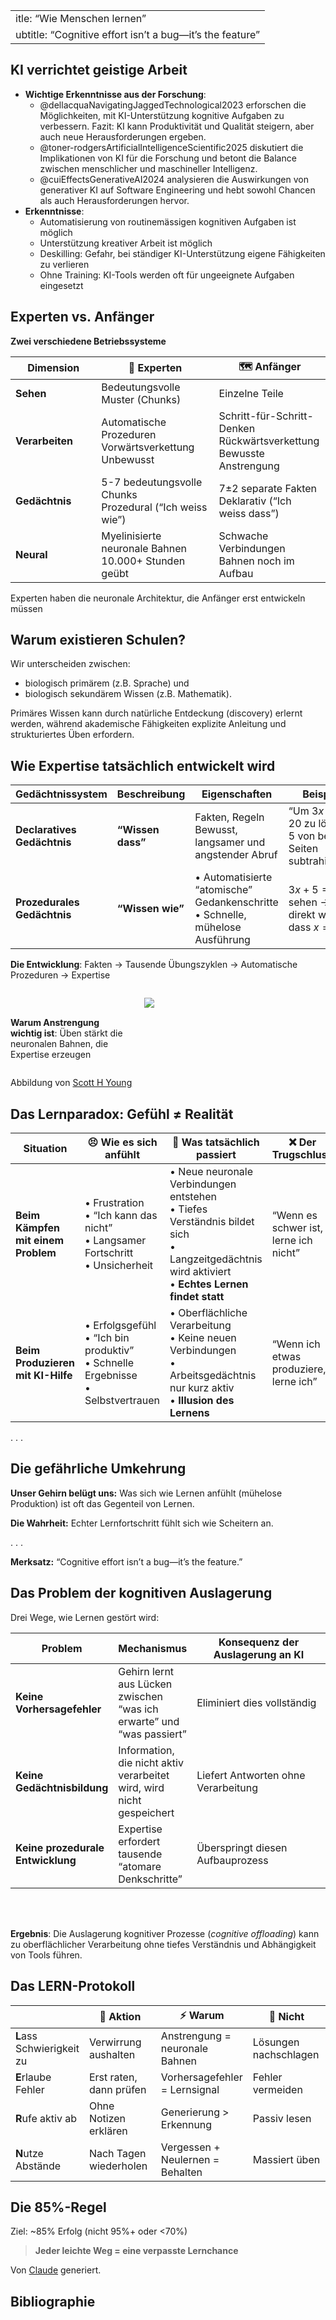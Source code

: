  ---
title: "Wie Menschen lernen"
subtitle: "Cognitive effort isn't a bug---it’s the feature"
---


## KI verrichtet geistige Arbeit {.smaller}

- **Wichtige Erkenntnisse aus der Forschung**:
  - @dellacquaNavigatingJaggedTechnological2023 erforschen die Möglichkeiten, mit KI-Unterstützung kognitive Aufgaben zu verbessern. Fazit: KI kann Produktivität und Qualität steigern, aber auch neue Herausforderungen ergeben.
  - @toner-rodgersArtificialIntelligenceScientific2025 diskutiert die Implikationen von KI für die Forschung und betont die Balance zwischen menschlicher und maschineller Intelligenz.
  - @cuiEffectsGenerativeAI2024 analysieren die Auswirkungen von generativer KI auf Software Engineering und hebt sowohl Chancen als auch Herausforderungen hervor.

- **Erkenntnisse**:
  - Automatisierung von routinemässigen kognitiven Aufgaben ist möglich
  - Unterstützung kreativer Arbeit ist möglich
  - Deskilling: Gefahr, bei ständiger KI-Unterstützung eigene Fähigkeiten zu verlieren
  - Ohne Training: KI-Tools werden oft für ungeeignete Aufgaben eingesetzt



## Experten vs. Anfänger {.smaller}

**Zwei verschiedene Betriebssysteme**

| Dimension | 🎯 **Experten** | 🗺️ **Anfänger** |
|-----------|---------------|--------------|
| **Sehen** | Bedeutungsvolle Muster (Chunks)| Einzelne Teile |
| **Verarbeiten** | Automatische Prozeduren<br>Vorwärtsverkettung<br>Unbewusst | Schritt-für-Schritt-Denken<br>Rückwärtsverkettung<br>Bewusste Anstrengung |
| **Gedächtnis** | 5-7 bedeutungsvolle Chunks<br>Prozedural ("Ich weiss wie") | 7±2 separate Fakten<br>Deklarativ ("Ich weiss dass") |
| **Neural** | Myelinisierte neuronale Bahnen<br>10.000+ Stunden geübt | Schwache Verbindungen<br>Bahnen noch im Aufbau |



::: {.callout-important}
Experten haben die neuronale Architektur, die Anfänger erst entwickeln müssen
:::




## Warum existieren Schulen?


Wir unterscheiden zwischen:

- biologisch primärem (z.B. Sprache) und 
- biologisch sekundärem Wissen (z.B. Mathematik).


::: {.callout-important}
Primäres Wissen kann durch natürliche Entdeckung (discovery) erlernt werden, während akademische Fähigkeiten explizite Anleitung und strukturiertes Üben erfordern.
:::


## Wie Expertise tatsächlich entwickelt wird {.smaller}



| Gedächtnissystem                | Beschreibung        | Eigenschaften                                                       | Beispiel                                                |
| -------------------------- | ------------------ | --------------------------------------------------------------------- | ------------------------------------------------------ |
| **Declaratives Gedächtnis** | **"Wissen dass"** | Fakten, Regeln<br> Bewusst, langsamer und angstender Abruf | "Um $3x + 5 = 20$ zu lösen, $5$ von beiden Seiten subtrahieren." |
| **Prozedurales Gedächtnis**   | **"Wissen wie"**  | • Automatisierte "atomische" Gedankenschritte<br>• Schnelle, mühelose Ausführung  | $3x + 5 = 20$ sehen → direkt wissen, dass $x = 5$.               |


**Die Entwicklung**: Fakten → Tausende Übungszyklen → Automatische Prozeduren → Expertise


:::: {.columns}
::: {.column width="40%"}
<br>

**Warum Anstrengung wichtig ist**: Üben stärkt die neuronalen Bahnen, die Expertise erzeugen
:::

::: {.column width="60%"}
![](../../assets/images/ACTR3.jpg)

:::
::::

::: {.attribution}
Abbildung von [Scott H Young](https://www.scotthyoung.com/blog/2022/02/15/act-r/)
:::


## Das Lernparadox: Gefühl ≠ Realität {.smaller}

| Situation | 😣 **Wie es sich anfühlt** | 🧠 **Was tatsächlich passiert** | ❌ **Der Trugschluss** |
|-----------|---------------------------|--------------------------------|----------------------|
| **Beim Kämpfen mit einem Problem** | • Frustration<br>• "Ich kann das nicht"<br>• Langsamer Fortschritt<br>• Unsicherheit | • Neue neuronale Verbindungen entstehen<br>• Tiefes Verständnis bildet sich<br>• Langzeitgedächtnis wird aktiviert<br>• **Echtes Lernen findet statt** | "Wenn es schwer ist, lerne ich nicht" |
| **Beim Produzieren mit KI-Hilfe** | • Erfolgsgefühl<br>• "Ich bin produktiv"<br>• Schnelle Ergebnisse<br>• Selbstvertrauen | • Oberflächliche Verarbeitung<br>• Keine neuen Verbindungen<br>• Arbeitsgedächtnis nur kurz aktiv<br>• **Illusion des Lernens** | "Wenn ich etwas produziere, lerne ich" |

. . .

:::{.callout-warning}
## Die gefährliche Umkehrung
**Unser Gehirn belügt uns:** Was sich wie Lernen anfühlt (mühelose Produktion) ist oft das Gegenteil von Lernen.

**Die Wahrheit:** Echter Lernfortschritt fühlt sich wie Scheitern an.
:::

. . .

**Merksatz:** "Cognitive effort isn't a bug---it’s the feature."


## Das Problem der kognitiven Auslagerung {.smaller}

Drei Wege, wie Lernen gestört wird:

| Problem | Mechanismus | Konsequenz der Auslagerung an KI |
|---------|-------------|-----------------------------------|
| **Keine Vorhersagefehler** | Gehirn lernt aus Lücken zwischen "was ich erwarte" und "was passiert" | Eliminiert dies vollständig |
| **Keine Gedächtnisbildung** | Information, die nicht aktiv verarbeitet wird, wird nicht gespeichert | Liefert Antworten ohne Verarbeitung |
| **Keine prozedurale Entwicklung** | Expertise erfordert tausende "atomare Denkschritte" | Überspringt diesen Aufbauprozess |


<br> <br>

::: {.callout-warning}
**Ergebnis**: Die Auslagerung kognitiver Prozesse (*cognitive offloading*) kann zu oberflächlicher Verarbeitung ohne tiefes Verständnis und Abhängigkeit von Tools führen.
:::

## Das LERN-Protokoll {.smaller}

| | 🎯 Aktion | ⚡ Warum | 🚫 Nicht |
|---|-----------|----------|----------|
| **L**ass Schwierigkeit zu | Verwirrung aushalten | Anstrengung = neuronale Bahnen | Lösungen nachschlagen |
| **E**rlaube Fehler | Erst raten, dann prüfen | Vorhersagefehler = Lernsignal | Fehler vermeiden |
| **R**ufe aktiv ab | Ohne Notizen erklären | Generierung > Erkennung | Passiv lesen |
| **N**utze Abstände | Nach Tagen wiederholen | Vergessen + Neulernen = Behalten | Massiert üben |

:::{.callout-tip}
## Die 85%-Regel
Ziel: ~85% Erfolg (nicht 95%+ oder <70%)
:::

> **Jeder leichte Weg = eine verpasste Lernchance**

::: {.attribution}
Von [Claude](https://www.claude.ai) generiert.
:::

## Bibliographie

::: {#refs}
:::